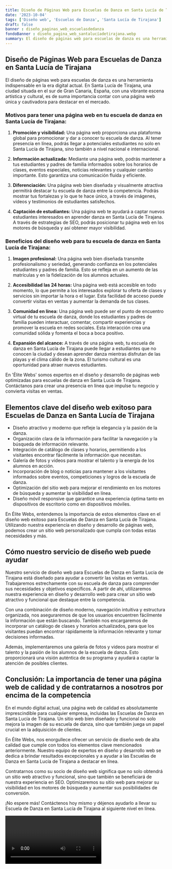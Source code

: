 ```yaml
---
title: Diseño de Páginas Web para Escuelas de Danza en Santa Lucía de Tirajana
date: '2023-10-04'
tags: ['Diseño web', 'Escuelas de Danza', 'Santa Lucía de Tirajana']
draft: false
banner : diseño_paginas_web_escuelasdedanza
fondoBanner : diseño_pagina_web_santalucíadetirajana.webp
summary: El diseño de páginas web para escuelas de danza es una herramienta indispensable en la era digital actual. En Santa Lucía de Tirajana, una ciudad situada en el sur de Gran Canaria, España, con una vibrante escena artística y cultural, es de suma importancia contar con una página web única y cautivadora para destacar en el mercado.
---
```


## Diseño de Páginas Web para Escuelas de Danza en Santa Lucía de Tirajana

El diseño de páginas web para escuelas de danza es una herramienta indispensable en la era digital actual. En Santa Lucía de Tirajana, una ciudad situada en el sur de Gran Canaria, España, con una vibrante escena artística y cultural, es de suma importancia contar con una página web única y cautivadora para destacar en el mercado.

### Motivos para tener una página web en tu escuela de danza en Santa Lucía de Tirajana:

1. **Promoción y visibilidad:** Una página web proporciona una plataforma global para promocionar y dar a conocer tu escuela de danza. Al tener presencia en línea, podrás llegar a potenciales estudiantes no solo en Santa Lucía de Tirajana, sino también a nivel nacional e internacional.

2. **Información actualizada:** Mediante una página web, podrás mantener a tus estudiantes y padres de familia informados sobre los horarios de clases, eventos especiales, noticias relevantes y cualquier cambio importante. Esto garantiza una comunicación fluida y eficiente.

3. **Diferenciación:** Una página web bien diseñada y visualmente atractiva permitirá destacar tu escuela de danza entre la competencia. Podrás mostrar tus fortalezas y lo que te hace único, a través de imágenes, vídeos y testimonios de estudiantes satisfechos.

4. **Captación de estudiantes:** Una página web te ayudará a captar nuevos estudiantes interesados en aprender danza en Santa Lucía de Tirajana. A través de estrategias de SEO, podrás posicionar tu página web en los motores de búsqueda y así obtener mayor visibilidad.

### Beneficios del diseño web para tu escuela de danza en Santa Lucía de Tirajana:

1. **Imagen profesional:** Una página web bien diseñada transmite profesionalismo y seriedad, generando confianza en los potenciales estudiantes y padres de familia. Esto se refleja en un aumento de las matrículas y en la fidelización de los alumnos actuales.

2. **Accesibilidad las 24 horas:** Una página web está accesible en todo momento, lo que permite a los interesados explorar tu oferta de clases y servicios sin importar la hora o el lugar. Esta facilidad de acceso puede convertir visitas en ventas y aumentar la demanda de tus clases.

3. **Comunidad en línea:** Una página web puede ser el punto de encuentro virtual de tu escuela de danza, donde los estudiantes y padres de familia pueden interactuar, comentar, compartir experiencias y promover la escuela en redes sociales. Esta interacción crea una comunidad sólida y fomenta el boca a boca positivo.

4. **Expansión del alcance:** A través de una página web, tu escuela de danza en Santa Lucía de Tirajana puede llegar a estudiantes que no conocen la ciudad y desean aprender danza mientras disfrutan de las playas y el clima cálido de la zona. El turismo cultural es una oportunidad para atraer nuevos estudiantes.

En 'Élite Webs' somos expertos en el diseño y desarrollo de páginas web optimizadas para escuelas de danza en Santa Lucía de Tirajana. Contáctanos para crear una presencia en línea que impulse tu negocio y convierta visitas en ventas.

<GifSeo />

<Cta />

## Elementos clave del diseño web exitoso para Escuelas de Danza en Santa Lucía de Tirajana

- Diseño atractivo y moderno que refleje la elegancia y la pasión de la danza.
- Organización clara de la información para facilitar la navegación y la búsqueda de información relevante.
- Integración de catálogo de clases y horarios, permitiendo a los visitantes encontrar fácilmente la información que necesitan.
- Galería de fotos y videos para mostrar el talento y la energía de los alumnos en acción.
- Incorporación de blog o noticias para mantener a los visitantes informados sobre eventos, competiciones y logros de la escuela de danza.
- Optimización del sitio web para mejorar el rendimiento en los motores de búsqueda y aumentar la visibilidad en línea.
- Diseño móvil responsive que garantice una experiencia óptima tanto en dispositivos de escritorio como en dispositivos móviles.

En Élite Webs, entendemos la importancia de estos elementos clave en el diseño web exitoso para Escuelas de Danza en Santa Lucía de Tirajana. Utilizando nuestra experiencia en diseño y desarrollo de páginas web, podemos crear un sitio web personalizado que cumpla con todas estas necesidades y más.

## Cómo nuestro servicio de diseño web puede ayudar

Nuestro servicio de diseño web para Escuelas de Danza en Santa Lucía de Tirajana está diseñado para ayudar a convertir las visitas en ventas. Trabajaremos estrechamente con su escuela de danza para comprender sus necesidades y objetivos específicos. A partir de ahí, utilizaremos nuestra experiencia en diseño y desarrollo web para crear un sitio web atractivo y funcional que destaque entre la competencia.

Con una combinación de diseño moderno, navegación intuitiva y estructura organizada, nos aseguraremos de que los usuarios encuentren fácilmente la información que están buscando. También nos encargaremos de incorporar un catálogo de clases y horarios actualizados, para que los visitantes puedan encontrar rápidamente la información relevante y tomar decisiones informadas.

Además, implementaremos una galería de fotos y videos para mostrar el talento y la pasión de los alumnos de la escuela de danza. Esto proporcionará una visión auténtica de su programa y ayudará a captar la atención de posibles clientes.

## Conclusión: La importancia de tener una página web de calidad y de contratarnos a nosotros por encima de la competencia

En el mundo digital actual, una página web de calidad es absolutamente imprescindible para cualquier empresa, incluidas las Escuelas de Danza en Santa Lucía de Tirajana. Un sitio web bien diseñado y funcional no solo mejora la imagen de su escuela de danza, sino que también juega un papel crucial en la adquisición de clientes.

En Élite Webs, nos enorgullece ofrecer un servicio de diseño web de alta calidad que cumple con todos los elementos clave mencionados anteriormente. Nuestro equipo de expertos en diseño y desarrollo web se dedica a brindar resultados excepcionales y a ayudar a las Escuelas de Danza en Santa Lucía de Tirajana a destacar en línea.

Contratarnos como su socio de diseño web significa que no solo obtendrá un sitio web atractivo y funcional, sino que también se beneficiará de nuestra experiencia en SEO. Optimizaremos su sitio web para mejorar su visibilidad en los motores de búsqueda y aumentar sus posibilidades de conversión.

¡No espere más! Contáctenos hoy mismo y déjenos ayudarlo a llevar su Escuela de Danza en Santa Lucía de Tirajana al siguiente nivel en línea.

<Video />

<CtaBot job='Escuelas de Danza' city='Santa Lucía de Tirajana'/>

<Gmaps query='Santa Lucía de Tirajana+españa+maps' />